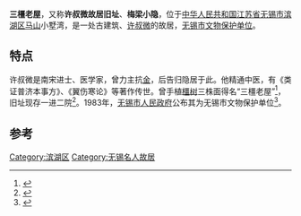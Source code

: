 {{文物保护单位
| 级别 = 市县级
| 省名 = 江苏省
| 市/县名 = 无锡市
| 图片 =
| 名称 =三橿老屋
| 编号 = C1-11
| 分类 = 
| 所在 = [[无锡市|无锡市]][[滨湖区|滨湖区]]
| 时代 = 南宋至清
| 登录 = 1983年
| 备注 ={{maplink|frame=yes|plain=yes|type=point|frame-lat=31.41840|frame-long=120.12496|zoom=16|coord={{coord|31.41840|120.12496}}}}
}}
{{coord|31.41840|120.12496|display=title}}
'''三橿老屋'''，又称'''许叔微故居旧址'''、'''梅梁小隐'''，位于[[中华人民共和国|中华人民共和国]][[江苏省|江苏省]][[无锡市|无锡市]][[滨湖区|滨湖区]][[马山街道_(无锡市)|马山]]小墅湾，是一处古建筑、[[许叔微|许叔微]]的故居，[[无锡市文物保护单位|无锡市文物保护单位]]。

== 特点 ==
许叔微是南宋进士、医学家，曾力主抗[[金朝|金]]，后告归隐居于此。他精通中医，有《类证普济本事方》、《翼伤寒论》等著作传世。曾手植[[橿树|橿树]]三株面得名“三橿老屋”<ref>{{Cite book|title=梁溪古园|url=https://archive.org/details/liangxiguyuan0000unse|last=无锡市史志办公室主编|first=|publisher=北京：[[方志出版社|方志出版社]]|year=2007.12|isbn=7-80238-250-5|location=|pages=[https://archive.org/details/liangxiguyuan0000unse/page/275 275]}}</ref>，旧址现存一进二院<ref>{{Cite book|title=江苏文物古迹通览|last=唐云俊主编|first=|publisher=上海：[[上海古籍出版社|上海古籍出版社]]|year=2000.04|isbn=7-5325-2605-4|location=|pages=96}}</ref>。1983年，[[无锡市人民政府|无锡市人民政府]]公布其为无锡市文物保护单位<ref>{{Cite book|title=梁溪胜迹 下 无锡文物古迹通览|last=无锡市文化遗产局编著|first=|publisher=南京：[[凤凰出版社|凤凰出版社]]|year=2007.02|isbn=7-80729-093-5|location=|pages=134}}</ref>。

==参考==
{{reflist}}
[[Category:滨湖区|Category:滨湖区]]
[[Category:无锡名人故居|Category:无锡名人故居]]